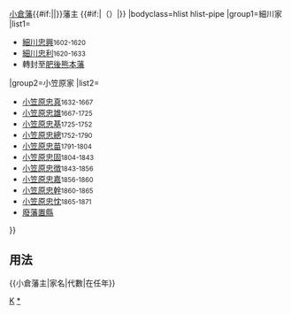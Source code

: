 {{Navbox
|name=小倉藩主
|title={{#if:{{{1|}}}|{{{1|}}}|}}[[小倉藩]]{{#if:{{{2|}}}|{{{2|}}}|}}藩主 {{#if:{{{3|}}}|（{{{3|}}}）|}}
|bodyclass=hlist hlist-pipe
|group1=細川家
|list1=
*[[細川忠興]]<small>1602-1620</small>
*[[細川忠利]]<small>1620-1633</small>
*轉封至[[肥後國|肥後]][[熊本藩]]
|group2=小笠原家
|list2=
*[[小笠原忠真]]<small>1632-1667</small>
*[[小笠原忠雄]]<small>1667-1725</small>
*[[小笠原忠基]]<small>1725-1752</small>
*[[小笠原忠總]]<small>1752-1790</small>
*[[小笠原忠苗]]<small>1791-1804</small>
*[[小笠原忠固]]<small>1804-1843</small>
*[[小笠原忠徴]]<small>1843-1856</small>
*[[小笠原忠嘉]]<small>1856-1860</small>
*[[小笠原忠幹]]<small>1860-1865</small>
*[[小笠原忠忱]]<small>1865-1871</small>
*[[廢藩置縣]]
}}<noinclude>

== 用法 ==
<nowiki>{{小倉藩主|家名|代數|在任年}}</nowiki>
[[Category:歷代藩主模板|K]]
[[Category:小倉藩主|*]]
</noinclude>